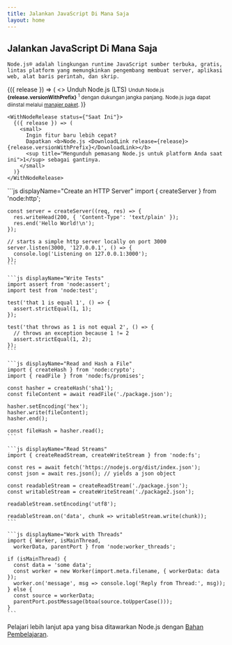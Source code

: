 ```yaml
---
title: Jalankan JavaScript Di Mana Saja
layout: home
---
```


<section>
  <WithBadge section="indeks" />

  <div>
    <h1 className="special">Jalankan JavaScript Di Mana Saja</h1>

    Node.js® adalah lingkungan runtime JavaScript sumber terbuka, gratis, lintas platform yang memungkinkan pengembang membuat server, aplikasi web, alat baris perintah, dan skrip.
  </div>

  <div>
    <WithNodeRelease status={['Aktif LTS', 'Pemeliharaan LTS']}>
      {({ release }) => (
        <>
          <DownloadButton release={release}>Unduh Node.js (LTS)</DownloadButton>
          <small>
            Unduh Node.js <b>{release.versionWithPrefix}</b>
            <sup title="Mengunduh pemasang Node.js untuk platform Anda saat ini">1</sup> dengan dukungan jangka panjang.
            Node.js juga dapat diinstal melalui <a href="/download/package-manager">manajer paket</a>.
          </small>
        </>
      )}
    </WithNodeRelease>

    <WithNodeRelease status={"Saat Ini"}>
      {({ release }) => (
        <small>
          Ingin fitur baru lebih cepat?
          Dapatkan <b>Node.js <DownloadLink release={release}>{release.versionWithPrefix}</DownloadLink></b>
          <sup title="Mengunduh pemasang Node.js untuk platform Anda saat ini">1</sup> sebagai gantinya.
        </small>
      )}
    </WithNodeRelease>
  </div>
</section>

<section>
  <div>
    ```js displayName="Create an HTTP Server"
    import { createServer } from 'node:http';

    const server = createServer((req, res) => {
      res.writeHead(200, { 'Content-Type': 'text/plain' });
      res.end('Hello World!\n');
    });

    // starts a simple http server locally on port 3000
    server.listen(3000, '127.0.0.1', () => {
      console.log('Listening on 127.0.0.1:3000');
    });
    ```

    ```js displayName="Write Tests"
    import assert from 'node:assert';
    import test from 'node:test';

    test('that 1 is equal 1', () => {
      assert.strictEqual(1, 1);
    });

    test('that throws as 1 is not equal 2', () => {
      // throws an exception because 1 != 2
      assert.strictEqual(1, 2);
    });
    ```

    ```js displayName="Read and Hash a File"
    import { createHash } from 'node:crypto';
    import { readFile } from 'node:fs/promises';

    const hasher = createHash('sha1');
    const fileContent = await readFile('./package.json');

    hasher.setEncoding('hex');
    hasher.write(fileContent);
    hasher.end();

    const fileHash = hasher.read();
    ```

    ```js displayName="Read Streams"
    import { createReadStream, createWriteStream } from 'node:fs';

    const res = await fetch('https://nodejs.org/dist/index.json');
    const json = await res.json(); // yields a json object

    const readableStream = createReadStream('./package.json');
    const writableStream = createWriteStream('./package2.json');

    readableStream.setEncoding('utf8');

    readableStream.on('data', chunk => writableStream.write(chunk));
    ```

    ```js displayName="Work with Threads"
    import { Worker, isMainThread,
      workerData, parentPort } from 'node:worker_threads';

    if (isMainThread) {
      const data = 'some data';
      const worker = new Worker(import.meta.filename, { workerData: data });
      worker.on('message', msg => console.log('Reply from Thread:', msg));
    } else {
      const source = workerData;
      parentPort.postMessage(btoa(source.toUpperCase()));
    }
    ```
  </div>

  Pelajari lebih lanjut apa yang bisa ditawarkan Node.js dengan [Bahan Pembelajaran](/learn).
</section>

